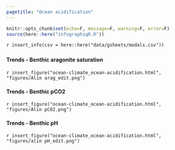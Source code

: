 ```yaml
---
pagetitle: "Ocean acidification"
---
```


```r
knitr::opts_chunk$set(echo=F, message=F, warning=F, error=F)
source(here::here("infographiqR.R"))
```

`r insert_info(csv = here::here("data/gsheets/modals.csv"))`


### {.tabset}

#### Trends - Benthic aragonite saturation

`r insert_figure("ocean-climate_ocean-acidification.html", "figures/Alin arag_edit.png")`

#### Trends - Benthic pCO2

`r insert_figure("ocean-climate_ocean-acidification.html", "figures/Alin pCO2.png")`

#### Trends - Benthic pH

`r insert_figure("ocean-climate_ocean-acidification.html", "figures/alin pH_edit.png")`
